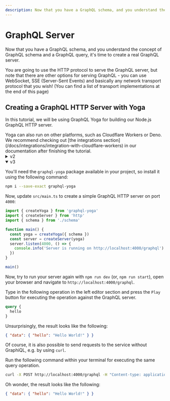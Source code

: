 ```yaml
---
description: Now that you have a GraphQL schema, and you understand the concept of GraphQL schema and a GraphQL query, it's time to create a real GraphQL server.
---
```



# GraphQL Server

Now that you have a GraphQL schema, and you understand the concept of GraphQL schema and a GraphQL query, it's time to create a real GraphQL server.

You are going to use the HTTP protocol to serve the GraphQL server, but note that there are other options for serving GraphQL - you can use WebSocket, SSE (Server-Sent Events) and basically any network transport protocol that you wish! (You can find a list of transport implementations at the end of this page)

## Creating a GraphQL HTTP Server with Yoga

In this tutorial, we will be using GraphQL Yoga for building our Node.js GraphQL HTTP server.

<Callout>
  Yoga can also run on other platforms, such as Cloudflare Workers or Deno. We
  recommend checking out [the integrations
  section](/docs/integrations/integration-with-cloudflare-workers) in our
  documentation after finishing the tutorial.
</Callout>

<details>
  <summary>v2</summary>

You'll need the `@graphql-yoga/node` package available in your project, so install it using the following command:

```sh npm2yarn
npm i --save-exact @graphql-yoga/node
```

Now, update `src/main.ts` to create a simple GraphQL HTTP server on port `4000`:

```ts filename="src/main.ts"
import { createServer } from '@graphql-yoga/node'
import { schema } from './schema'

async function main() {
  const server = createServer({ schema })
  await server.start()
}

main()
```

Now, try to run your server again with `npm run dev` (or, `npm run start`).

The output should look similar to the following:

```text
$ cross-env NODE_ENV=development ts-node-dev --exit-child --respawn src/main.ts
[INFO] 15:40:14 ts-node-dev ver. 1.1.8 (using ts-node ver. 9.1.1, typescript ver. 4.5.5)
[2022-02-25 14:40:17.810 +0000] DEBUG (13296 on DESKTOP-U72CGKK): Setting up server.
[2022-02-25 14:40:17.818 +0000] INFO (13296 on DESKTOP-U72CGKK): GraphQL Server running at http://127.0.0.1:4000/graphql.
```

</details>

<details open>
  <summary>v3</summary>

You'll need the `graphql-yoga` package available in your project, so install it using
the following command:

```sh npm2yarn
npm i --save-exact graphql-yoga
```

Now, update `src/main.ts` to create a simple GraphQL HTTP server on port `4000`:

```ts filename="src/main.ts"
import { createYoga } from 'graphql-yoga'
import { createServer } from 'http'
import { schema } from './schema'

function main() {
  const yoga = createYoga({ schema })
  const server = createServer(yoga)
  server.listen(4000, () => {
    console.info('Server is running on http://localhost:4000/graphql')
  })
}

main()
```

Now, try to run your server again with `npm run dev` (or, `npm run start`), open your browser and navigate to `http://localhost:4000/graphql`.

</details>

Type in the following operation in the left editor section and press the `Play` button for executing the operation against the GraphQL server.

```graphql
query {
  hello
}
```

Unsurprisingly, the result looks like the following:

```json
{ "data": { "hello": "Hello World!" } }
```

Of course, it is also possible to send requests to the service without GraphiQL, e.g. by using `curl`.

Run the following command within your terminal for executing the same query operation.

```sh
curl -X POST http://localhost:4000/graphql -H "Content-type: application/json" --data-raw '{"query": "query { hello }"}'
```

Oh wonder, the result looks like the following:

```json
{ "data": { "hello": "Hello World!" } }
```
